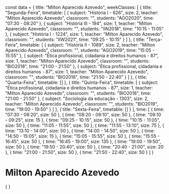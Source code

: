 const data = {
  title: "Milton Aparecido Azevedo",
  weekClasses: [
    {
      title: "Segunda-Feira",
      timetable: [
        {
          subject: "História I - 626",
          size: 2,
          teacher: "Milton Aparecido Azevedo",
          classroom: "",
          students: "AGO2020",
          time: "07:30 - 08:20"
        },
        {
          subject: "História III - 194",
          size: 1,
          teacher: "Milton Aparecido Azevedo",
          classroom: "",
          students: "IIN2018",
          time: "10:15 - 11:05"
        },
        {
          subject: "História I - 1224",
          size: 1,
          teacher: "Milton Aparecido Azevedo",
          classroom: "",
          students: "IIW2021",
          time: "09:25 - 10:15"
        }
      ]
    },
    {
      title: "Terça-Feira",
      timetable: [
        {
          subject: "História II - 1089",
          size: 2,
          teacher: "Milton Aparecido Azevedo",
          classroom: "",
          students: "AGO2019",
          time: "15:05 - 15:55"
        },
        {
          subject: "Ética profissional, cidadania e direitos humanos - 87",
          size: 1,
          teacher: "Milton Aparecido Azevedo",
          classroom: "",
          students: "BIO2018",
          time: "21:00 - 21:50"
        },
        {
          subject: "Ética profissional, cidadania e direitos humanos - 87",
          size: 1,
          teacher: "Milton Aparecido Azevedo",
          classroom: "",
          students: "BIO2018",
          time: "21:50 - 22:40"
        }
      ]
    },
    {
      title: "Quarta-Feira",
      timetable: []
    },
    {
      title: "Quinta-Feira",
      timetable: [
        {
          subject: "Ética profissional, cidadania e direitos humanos - 87",
          size: 1,
          teacher: "Milton Aparecido Azevedo",
          classroom: "",
          students: "BIO2018",
          time: "21:00 - 21:50"
        },
        {
          subject: "Sociologia da educação - 1303",
          size: 2,
          teacher: "Milton Aparecido Azevedo",
          classroom: "",
          students: "BIO2019",
          time: "19:00 - 19:50"
        }
      ]
    },
    {
      title: "Sexta-Feira",
      timetable: []
    }
  ],
  time: [
    {
      time: "07:30 - 08:20",
      size: 50
    },
    {
      time: "08:20 - 09:10",
      size: 50
    },
    {
      time: "09:10 - 09:25",
      size: 15
    },
    {
      time: "09:25 - 10:15",
      size: 50
    },
    {
      time: "10:15 - 11:05",
      size: 50
    },
    {
      time: "11:05 - 11:55",
      size: 50
    },
    {
      time: "11:55 - 13:10",
      size: 75
    },
    {
      time: "13:10 - 14:00",
      size: 50
    },
    {
      time: "14:00 - 14:50",
      size: 50
    },
    {
      time: "14:50 - 15:05",
      size: 15
    },
    {
      time: "15:05 - 15:55",
      size: 50
    },
    {
      time: "15:55 - 16:45",
      size: 50
    },
    {
      time: "16:45 - 19:00",
      size: 135
    },
    {
      time: "19:00 - 19:50",
      size: 50
    },
    {
      time: "19:50 - 20:40",
      size: 50
    },
    {
      time: "20:40 - 21:00",
      size: 20
    },
    {
      time: "21:00 - 21:50",
      size: 50
    },
    {
      time: "21:50 - 22:40",
      size: 50
    }
  ]
}

# Milton Aparecido Azevedo

<div>
    {
        <Grid
            title={data.title} 
            weekClasses={data.weekClasses} 
            time={data.time}
        />
    }
</div>
